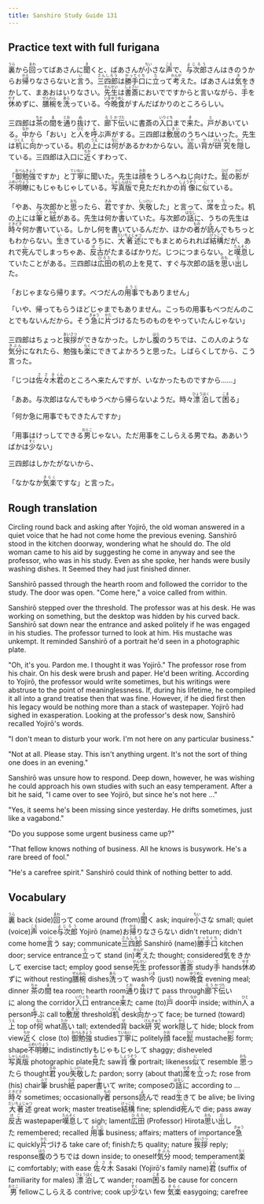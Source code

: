 ```yaml
---
title: Sanshiro Study Guide 131
---
```


## Practice text with full furigana

<p>
<ruby><rb>裏</rb><rt>うら</rt></ruby>から<ruby><rb>回</rb><rt>まわ</rt></ruby>ってばあさんに<ruby><rb>聞</rb><rt>き</rt></ruby>くと、ばあさんが<ruby><rb>小</rb><rt>ちい</rt></ruby>さな<ruby><rb>声</rb><rt>こえ</rt></ruby>で、<ruby><rb>与次郎</rb><rt>よじろう</rt></ruby>さんはきのうからお<ruby><rb>帰</rb><rt>かえ</rt></ruby>りなさらないと<ruby><rb>言</rb><rt>い</rt></ruby>う。<ruby><rb>三四郎</rb><rt>さんしろう</rt></ruby>は<ruby><rb>勝手口</rb><rt>かってぐち</rt></ruby>に<ruby><rb>立</rb><rt>た</rt></ruby>って<ruby><rb>考</rb><rt>かんが</rt></ruby>えた。ばあさんは<ruby><rb>気</rb><rt>き</rt></ruby>をきかして、まあおはいりなさい。<ruby><rb>先生</rb><rt>せんせい</rt></ruby>は<ruby><rb>書斎</rb><rt>しょさい</rt></ruby>においでですからと言いながら、<ruby><rb>手</rb><rt>て</rt></ruby>を<ruby><rb>休</rb><rt>やす</rt></ruby>めずに、<ruby><rb>膳椀</rb><rt>ぜんわん</rt></ruby>を<ruby><rb>洗</rb><rt>あら</rt></ruby>っている。<ruby><rb>今</rb><rt>いま</rt></ruby><ruby><rb>晩食</rb><rt>ゆうめし</rt></ruby>がすんだばかりのところらしい。
</p>

<p>
三四郎は<ruby><rb>茶</rb><rt>ちゃ</rt></ruby>の<ruby><rb>間</rb><rt>ま</rt></ruby>を<ruby><rb>通</rb><rt>とお</rt></ruby>り<ruby><rb>抜</rb><rt>ぬ</rt></ruby>けて、<ruby><rb>廊下</rb><rt>ろうか</rt></ruby><ruby><rb>伝</rb><rt>づた</rt></ruby>いに書斎の<ruby><rb>入口</rb><rt>いりぐち</rt></ruby>まで<ruby><rb>来</rb><rt>き</rt></ruby>た。<ruby><rb>戸</rb><rt>と</rt></ruby>があいている。<ruby><rb>中</rb><rt>なか</rt></ruby>から「おい」と<ruby><rb>人</rb><rt>ひと</rt></ruby>を<ruby><rb>呼</rb><rt>よ</rt></ruby>ぶ声がする。三四郎は<ruby><rb>敷居</rb><rt>しきい</rt></ruby>のうちへはいった。先生は<ruby><rb>机</rb><rt>つくえ</rt></ruby>に<ruby><rb>向</rb><rt>む</rt></ruby>かっている。机の<ruby><rb>上</rb><rt>うえ</rt></ruby>には<ruby><rb>何</rb><rt>なに</rt></ruby>があるかわからない。<ruby><rb>高</rb><rt>たか</rt></ruby>い<ruby><rb>背</rb><rt>せ</rt></ruby>が<ruby><rb>研究</rb><rt>けんきゅう</rt></ruby>を<ruby><rb>隠</rb><rt>かく</rt></ruby>している。三四郎は入口に<ruby><rb>近</rb><rt>ちか</rt></ruby>くすわって、
</p>

<p>
「<ruby><rb>御勉強</rb><rt>おべんきょう</rt></ruby>ですか」と<ruby><rb>丁寧</rb><rt>ていねい</rt></ruby>に聞いた。先生は<ruby><rb>顔</rb><rt>かお</rt></ruby>をうしろへねじ向けた。<ruby><rb>髭</rb><rt>ひげ</rt></ruby>の<ruby><rb>影</rb><rt>かげ</rt></ruby>が<ruby><rb>不明瞭</rb><rt>ふめいりょう</rt></ruby>にもじゃもじゃしている。<ruby><rb>写真版</rb><rt>しゃしんばん</rt></ruby>で<ruby><rb>見</rb><rt>み</rt></ruby>ただれかの<ruby><rb>肖像</rb><rt>しょうぞう</rt></ruby>に<ruby><rb>似</rb><rt>に</rt></ruby>ている。
</p>

<p>
「やあ、与次郎かと<ruby><rb>思</rb><rt>おも</rt></ruby>ったら、<ruby><rb>君</rb><rt>きみ</rt></ruby>ですか、<ruby><rb>失敬</rb><rt>しっけい</rt></ruby>した」と言って、<ruby><rb>席</rb><rt>せき</rt></ruby>を<ruby><rb>立</rb><rt>た</rt></ruby>った。机の上には<ruby><rb>筆</rb><rt>ふで</rt></ruby>と<ruby><rb>紙</rb><rt>かみ</rt></ruby>がある。先生は何か<ruby><rb>書</rb><rt>か</rt></ruby>いていた。与次郎の<ruby><rb>話</rb><rt>はなし</rt></ruby>に、うちの先生は<ruby><rb>時々</rb><rt>ときどき</rt></ruby>何か書いている。しかし何を書いているんだか、ほかの<ruby><rb>者</rb><rt>もの</rt></ruby>が<ruby><rb>読</rb><rt>よ</rt></ruby>んでもちっともわからない。<ruby><rb>生</rb><rt>い</rt></ruby>きているうちに、<ruby><rb>大著述</rb><rt>だいちょじゅつ</rt></ruby>にでもまとめられれば<ruby><rb>結構</rb><rt>けっこう</rt></ruby>だが、あれで<ruby><rb>死</rb><rt>し</rt></ruby>んでしまっちゃあ、<ruby><rb>反古</rb><rt>ほご</rt></ruby>がたまるばかりだ。じつにつまらない。と<ruby><rb>嘆息</rb><rt>たんそく</rt></ruby>していたことがある。三四郎は<ruby><rb>広田</rb><rt>ひろた</rt></ruby>の机の上を見て、すぐ与次郎の話を<ruby><rb>思</rb><rt>おも</rt></ruby>い<ruby><rb>出</rb><rt>だ</rt></ruby>した。
</p>

<p>
「おじゃまなら帰ります。べつだんの<ruby><rb>用事</rb><rt>ようじ</rt></ruby>でもありません」
</p>

<p>
「いや、帰ってもらうほどじゃまでもありません。こっちの用事もべつだんのことでもないんだから。そう<ruby><rb>急</rb><rt>きゅう</rt></ruby>に<ruby><rb>片</rb><rt>かた</rt></ruby>づけるたちのものをやっていたんじゃない」
</p>

<p>
三四郎はちょっと<ruby><rb>挨拶</rb><rt>あいさつ</rt></ruby>ができなかった。しかし<ruby><rb>腹</rb><rt>はら</rt></ruby>のうちでは、この人のような<ruby><rb>気分</rb><rt>きぶん</rt></ruby>になれたら、勉強も<ruby><rb>楽</rb><rt>らく</rt></ruby>にできてよかろうと思った。しばらくしてから、こう言った。
</p>

<p>
「じつは<ruby><rb>佐々木</rb><rt>ささき</rt></ruby><ruby><rb>君</rb><rt>くん</rt></ruby>のところへ来たんですが、いなかったものですから……」
</p>

<p>
「ああ。与次郎はなんでもゆうべから帰らないようだ。時々<ruby><rb>漂泊</rb><rt>ひょうはく</rt></ruby>して<ruby><rb>困</rb><rt>こま</rt></ruby>る」
</p>

「何か急に用事でもできたんですか」

<p>
「用事はけっしてできる<ruby><rb>男</rb><rt>おとこ</rt></ruby>じゃない。ただ用事をこしらえる男でね。ああいうばかは<ruby><rb>少</rb><rt>すく</rt></ruby>ない」
</p>

三四郎はしかたがないから、

<p>
「なかなか<ruby><rb>気楽</rb><rt>きらく</rt></ruby>ですな」と言った。
</p>


## Rough translation

Circling round back and asking after Yojirō, the old woman answered in a quiet voice that he had not come home the previous evening. Sanshirō stood in the kitchen doorway, wondering what he should do. The old woman came to his aid by suggesting he come in anyway and see the professor, who was in his study. Even as she spoke, her hands were busily washing dishes. It Seemed they had just finished dinner.

Sanshirō passed through the hearth room and followed the corridor to the study. The door was open. "Come here," a voice called from within.

Sanshirō stepped over the threshold. The professor was at his desk. He was working on something, but the desktop was hidden by his curved back. Sanshirō sat down near the entrance and asked politely if he was engaged in his studies. The professor turned to look at him. His mustache was unkempt. It reminded Sanshirō of a portrait he'd seen in a photographic plate.

"Oh, it's you. Pardon me. I thought it was Yojirō." The professor rose from his chair. On his desk were brush and paper. He'd been writing. According to Yojirō, the professor would write sometimes, but his writings were abstruse to the point of meaninglessness. If, during his lifetime, he compiled it all into a grand treatise then that was fine. However, if he died first then his legacy would be nothing more than a stack of wastepaper. Yojirō had sighed in exasperation. Looking at the professor's desk now, Sanshirō recalled Yojirō's words.

"I don't mean to disturb your work. I'm not here on any particular business."

"Not at all. Please stay. This isn't anything urgent. It's not the sort of thing one does in an evening."

Sanshirō was unsure how to respond. Deep down, however, he was wishing he could approach his own studies with such an easy temperament. After a bit he said, "I came over to see Yojirō, but since he's not here ..."

"Yes, it seems he's been missing since yesterday. He drifts sometimes, just like a vagabond." 

"Do you suppose some urgent business came up?"

"That fellow knows nothing of business. All he knows is busywork. He's a rare breed of fool."

"He's a carefree spirit." Sanshirō could think of nothing better to add.               


## Vocabulary

<p>
<span class="vocabstudy"><ruby><rb>裏</rb><rt>うら</rt></ruby>&nbsp;back (side)</span><span class="vocabstudy"><ruby><rb>回</rb><rt>まわ</rt></ruby>って&nbsp;come around (from)</span><span class="vocabstudy"><ruby><rb>聞</rb><rt>き</rt></ruby>く&nbsp;ask; inquire</span><span class="vocabstudy"><ruby><rb>小</rb><rt>ちい</rt></ruby>さな&nbsp;small; quiet (voice)</span><span class="vocabstudy"><ruby><rb>声</rb><rt>こえ</rt></ruby>&nbsp;voice</span><span class="vocabstudy"><ruby><rb>与次郎</rb><rt>よじろう</rt></ruby>&nbsp;Yojirō (name)</span><span class="vocabstudy">お<ruby><rb>帰</rb><rt>かえ</rt></ruby>りなさらない&nbsp;didn't return; didn't come home</span><span class="vocabstudy"><ruby><rb>言</rb><rt>い</rt></ruby>う&nbsp;say; communicate</span><span class="vocabstudy"><ruby><rb>三四郎</rb><rt>さんしろう</rt></ruby>&nbsp;Sanshirō (name)</span><span class="vocabstudy"><ruby><rb>勝手口</rb><rt>かってぐち</rt></ruby>&nbsp;kitchen door; service entrance</span><span class="vocabstudy"><ruby><rb>立</rb><rt>た</rt></ruby>って&nbsp;stand (in)</span><span class="vocabstudy"><ruby><rb>考</rb><rt>かんが</rt></ruby>えた&nbsp;thought; considered</span><span class="vocabstudy"><ruby><rb>気</rb><rt>き</rt></ruby>をきかして&nbsp;exercise tact; employ good sense</span><span class="vocabstudy"><ruby><rb>先生</rb><rt>せんせい</rt></ruby>&nbsp;professor</span><span class="vocabstudy"><ruby><rb>書斎</rb><rt>しょさい</rt></ruby>&nbsp;study</span><span class="vocabstudy"><ruby><rb>手</rb><rt>て</rt></ruby>&nbsp;hands</span><span class="vocabstudy"><ruby><rb>休</rb><rt>やす</rt></ruby>めずに&nbsp;without resting</span><span class="vocabstudy"><ruby><rb>膳椀</rb><rt>ぜんわん</rt></ruby>&nbsp;dishes</span><span class="vocabstudy"><ruby><rb>洗</rb><rt>あら</rt></ruby>って&nbsp;wash</span><span class="vocabstudy"><ruby><rb>今</rb><rt>いま</rt></ruby>&nbsp;(just) now</span><span class="vocabstudy"><ruby><rb>晩食</rb><rt>ゆうめし</rt></ruby>&nbsp;evening meal; dinner</span>
<span class="vocabstudy"><ruby><rb>茶</rb><rt>ちゃ</rt></ruby>の<ruby><rb>間</rb><rt>ま</rt></ruby>&nbsp;tea room; hearth room</span><span class="vocabstudy"><ruby><rb>通</rb><rt>とお</rt></ruby>り<ruby><rb>抜</rb><rt>ぬ</rt></ruby>けて&nbsp;pass through</span><span class="vocabstudy"><ruby><rb>廊下</rb><rt>ろうか</rt></ruby><ruby><rb>伝</rb><rt>づた</rt></ruby>いに&nbsp;along the corridor</span><span class="vocabstudy"><ruby><rb>入口</rb><rt>いりぐち</rt></ruby>&nbsp;entrance</span><span class="vocabstudy"><ruby><rb>来</rb><rt>き</rt></ruby>た&nbsp;came (to)</span><span class="vocabstudy"><ruby><rb>戸</rb><rt>と</rt></ruby>&nbsp;door</span><span class="vocabstudy"><ruby><rb>中</rb><rt>なか</rt></ruby>&nbsp;inside; within</span><span class="vocabstudy"><ruby><rb>人</rb><rt>ひと</rt></ruby>&nbsp;a person</span><span class="vocabstudy"><ruby><rb>呼</rb><rt>よ</rt></ruby>ぶ&nbsp;call to</span><span class="vocabstudy"><ruby><rb>敷居</rb><rt>しきい</rt></ruby>&nbsp;threshold</span><span class="vocabstudy"><ruby><rb>机</rb><rt>つくえ</rt></ruby>&nbsp;desk</span><span class="vocabstudy"><ruby><rb>向</rb><rt>む</rt></ruby>かって&nbsp;face; be turned (toward)</span><span class="vocabstudy"><ruby><rb>上</rb><rt>うえ</rt></ruby>&nbsp;top of</span><span class="vocabstudy"><ruby><rb>何</rb><rt>なに</rt></ruby>&nbsp;what</span><span class="vocabstudy"><ruby><rb>高</rb><rt>たか</rt></ruby>い&nbsp;tall; extended</span><span class="vocabstudy"><ruby><rb>背</rb><rt>せ</rt></ruby>&nbsp;back</span><span class="vocabstudy"><ruby><rb>研究</rb><rt>けんきゅう</rt></ruby>&nbsp;work</span><span class="vocabstudy"><ruby><rb>隠</rb><rt>かく</rt></ruby>して&nbsp;hide; block from view</span><span class="vocabstudy"><ruby><rb>近</rb><rt>ちか</rt></ruby>く&nbsp;close (to)</span>
<span class="vocabstudy"><ruby><rb>御勉強</rb><rt>おべんきょう</rt></ruby>&nbsp;studies</span><span class="vocabstudy"><ruby><rb>丁寧</rb><rt>ていねい</rt></ruby>に&nbsp;politely</span><span class="vocabstudy"><ruby><rb>顔</rb><rt>かお</rt></ruby>&nbsp;face</span><span class="vocabstudy"><ruby><rb>髭</rb><rt>ひげ</rt></ruby>&nbsp;mustache</span><span class="vocabstudy"><ruby><rb>影</rb><rt>かげ</rt></ruby>&nbsp;form; shape</span><span class="vocabstudy"><ruby><rb>不明瞭</rb><rt>ふめいりょう</rt></ruby>に&nbsp;indistinctly</span><span class="vocabstudy">もじゃもじゃして&nbsp;shaggy; disheveled</span><span class="vocabstudy"><ruby><rb>写真版</rb><rt>しゃしんばん</rt></ruby>&nbsp;photographic plate</span><span class="vocabstudy"><ruby><rb>見</rb><rt>み</rt></ruby>た&nbsp;saw</span><span class="vocabstudy"><ruby><rb>肖像</rb><rt>しょうぞう</rt></ruby>&nbsp;portrait; likeness</span><span class="vocabstudy"><ruby><rb>似</rb><rt>に</rt></ruby>て&nbsp;resemble</span>
<span class="vocabstudy"><ruby><rb>思</rb><rt>おも</rt></ruby>ったら&nbsp;thought</span><span class="vocabstudy"><ruby><rb>君</rb><rt>きみ</rt></ruby>&nbsp;you</span><span class="vocabstudy"><ruby><rb>失敬</rb><rt>しっけい</rt></ruby>した&nbsp;pardon; sorry (about that)</span><span class="vocabstudy"><ruby><rb>席</rb><rt>せき</rt></ruby>を<ruby><rb>立</rb><rt>た</rt></ruby>った&nbsp;rose from (his) chair</span><span class="vocabstudy"><ruby><rb>筆</rb><rt>ふで</rt></ruby>&nbsp;brush</span><span class="vocabstudy"><ruby><rb>紙</rb><rt>かみ</rt></ruby>&nbsp;paper</span><span class="vocabstudy"><ruby><rb>書</rb><rt>か</rt></ruby>いて&nbsp;write; compose</span><span class="vocabstudy">の<ruby><rb>話</rb><rt>はなし</rt></ruby>に&nbsp;according to ...</span><span class="vocabstudy"><ruby><rb>時々</rb><rt>ときどき</rt></ruby>&nbsp;sometimes; occasionally</span><span class="vocabstudy"><ruby><rb>者</rb><rt>もの</rt></ruby>&nbsp;persons</span><span class="vocabstudy"><ruby><rb>読</rb><rt>よ</rt></ruby>んで&nbsp;read</span><span class="vocabstudy"><ruby><rb>生</rb><rt>い</rt></ruby>きて&nbsp;be alive; be living</span><span class="vocabstudy"><ruby><rb>大著述</rb><rt>だいちょじゅつ</rt></ruby>&nbsp;great work; master treatise</span><span class="vocabstudy"><ruby><rb>結構</rb><rt>けっこう</rt></ruby>&nbsp;fine; splendid</span><span class="vocabstudy"><ruby><rb>死</rb><rt>し</rt></ruby>んで&nbsp;die; pass away</span><span class="vocabstudy"><ruby><rb>反古</rb><rt>ほご</rt></ruby>&nbsp;wastepaper</span><span class="vocabstudy"><ruby><rb>嘆息</rb><rt>たんそく</rt></ruby>して&nbsp;sigh; lament</span><span class="vocabstudy"><ruby><rb>広田</rb><rt>ひろた</rt></ruby>&nbsp;(Professor) Hirota</span><span class="vocabstudy"><ruby><rb>思</rb><rt>おも</rt></ruby>い<ruby><rb>出</rb><rt>だ</rt></ruby>した&nbsp;remembered; recalled</span>
<span class="vocabstudy"><ruby><rb>用事</rb><rt>ようじ</rt></ruby>&nbsp;business; affairs; matters of importance</span>
<span class="vocabstudy"><ruby><rb>急</rb><rt>きゅう</rt></ruby>に&nbsp;quickly</span><span class="vocabstudy"><ruby><rb>片</rb><rt>かた</rt></ruby>づける&nbsp;take care of; finish</span><span class="vocabstudy">たち&nbsp;quality; nature</span>
<span class="vocabstudy"><ruby><rb>挨拶</rb><rt>あいさつ</rt></ruby>&nbsp;reply; response</span><span class="vocabstudy"><ruby><rb>腹</rb><rt>はら</rt></ruby>のうちでは&nbsp;down inside; to oneself</span><span class="vocabstudy"><ruby><rb>気分</rb><rt>きぶん</rt></ruby>&nbsp;mood; temperament</span><span class="vocabstudy"><ruby><rb>楽</rb><rt>らく</rt></ruby>に&nbsp;comfortably; with ease</span>
<span class="vocabstudy"><ruby><rb>佐々木</rb><rt>ささき</rt></ruby>&nbsp;Sasaki (Yojirō's family name)</span><span class="vocabstudy"><ruby><rb>君</rb><rt>くん</rt></ruby>&nbsp;(suffix of familiarity for males)</span>
<span class="vocabstudy"><ruby><rb>漂泊</rb><rt>ひょうはく</rt></ruby>して&nbsp;wander; roam</span><span class="vocabstudy"><ruby><rb>困</rb><rt>こま</rt></ruby>る&nbsp;be cause for concern</span>
<span class="vocabstudy"><ruby><rb>男</rb><rt>おとこ</rt></ruby>&nbsp;fellow</span><span class="vocabstudy">こしらえる&nbsp;contrive; cook up</span><span class="vocabstudy"><ruby><rb>少</rb><rt>すく</rt></ruby>ない&nbsp;few</span>
<span class="vocabstudy"><ruby><rb>気楽</rb><rt>きらく</rt></ruby>&nbsp;easygoing; carefree</span>
</p>
